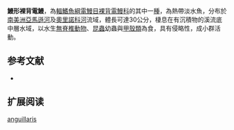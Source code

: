 {{Speciesbox
| name = 鰻形裸背電鰻
| status = NE
| status_system = IUCN3.1
| genus = Gymnotus
| species = anguillaris
| authority = [[Hoedeman|Hoedeman]], 1962
| synonyms = 
}}
'''鰻形裸背電鰻'''，為[[輻鰭魚綱|輻鰭魚綱]][[電鰻目|電鰻目]][[裸背電鰻科|裸背電鰻科]]的其中一[[種|種]]，為熱帶淡水魚，分布於[[南美洲|南美洲]][[亞馬遜河|亞馬遜河]]及[[奧里諾科河|奧里諾科河]]流域，體長可達30公分，棲息在有沉積物的溪流底中層水域，以水生[[無脊椎動物|無脊椎動物]]、[[昆蟲|昆蟲]]幼蟲與[[甲殼類|甲殼類]]為食，具有侵略性，成小群活動。

==参考文献==
*{{FishBase_species|genus=Gymnotus|species=anguillaris|year=2015|month=9}}

== 扩展阅读 ==
{{refbegin}}
{{wikispecies-inline|Gymnotus anguillaris|鰻形裸背電鰻}}
{{refend}}
{{Taxonbar|from=Q6417320}}

[[Category:裸背電鰻屬|anguillaris]]